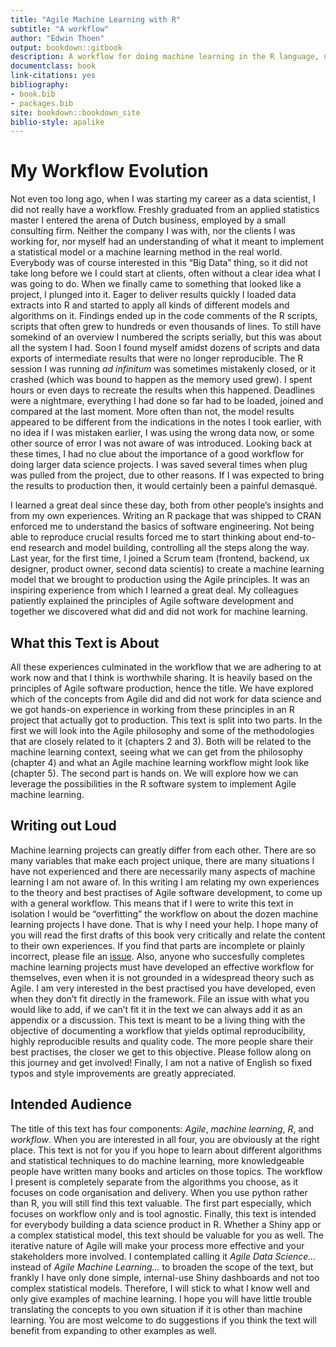 ```yaml
--- 
title: "Agile Machine Learning with R"
subtitle: "A workflow"
author: "Edwin Thoen"
output: bookdown::gitbook
description: A workflow for doing machine learning in the R language, using Agile principles.
documentclass: book
link-citations: yes
bibliography:
- book.bib
- packages.bib
site: bookdown::bookdown_site
biblio-style: apalike
---
```


# My Workflow Evolution

Not even too long ago, when I was starting my career as a data scientist, I did not really have a workflow. Freshly graduated from an applied statistics master I entered the arena of Dutch business, employed by a small consulting firm. Neither the company I was with, nor the clients I was working for, nor myself had an understanding of what it meant to implement a statistical model or a machine learning method in the real world. Everybody was of course interested in this "Big Data" thing, so it did not take long before we I could start at clients, often without a clear idea what I was going to do. When we finally came to something that looked like a project, I plunged into it. Eager to deliver results quickly I loaded data extracts into R and started to apply all kinds of different models and algorithms on it. Findings ended up in the code comments of the R scripts, scripts that often grew to hundreds or even thousands of lines. To still have somekind of an overview I numbered the scripts serially, but this was about all the system I had. Soon I found myself amidst dozens of scripts and data exports of intermediate results that were no longer reproducible. The R session I was running *ad infinitum* was sometimes mistakenly closed, or it crashed (which was bound to happen as the memory used grew). I spent hours or even days to recreate the results when this happened. Deadlines were a nightmare, everything I had done so far had to be loaded, joined and compared at the last moment. More often than not, the model results appeared to be different from the indications in the notes I took earlier, with no idea if I was mistaken earlier, I was using the wrong data now, or some other source of error I was not aware of was introduced. Looking back at these times, I had no clue about the importance of a good workflow for doing larger data science projects. I was saved several times when plug was pulled from the project, due to other reasons. If I was expected to bring the results to production then, it would certainly been a painful demasqué.

I learned a great deal since these day, both from other people's insights and from my own experiences. Writing an R package that was shipped to CRAN enforced me to understand the basics of software engineering. Not being able to reproduce crucial results forced me to start thinking about end-to-end research and model building, controlling all the steps along the way. Last year, for the first time, I joined a Scrum team (frontend, backend, ux designer, product owner, second data scientis) to create a machine learning model that we brought to production using the Agile principles. It was an inspiring experience from which I learned a great deal. My colleagues patiently explained the principles of Agile software development and together we discovered what did and did not work for machine learning.

## What this Text is About

All these experiences culminated in the workflow that we are adhering to at work now and that I think is worthwhile sharing. It is heavily based on the principles of Agile software production, hence the title. We have explored which of the concepts from Agile did and did not work for data science and we got hands-on experience in working from these principles in an R project that actually got to production. This text is split into two parts. In the first we will look into the Agile philosophy and some of the methodologies that are closely related to it (chapters 2 and 3). Both will be related to the machine learning context, seeing what we can get from the philosophy (chapter 4) and what an Agile machine learning workflow might look like (chapter 5). The second part is hands on. We will explore how we can leverage the possibilities in the R software system to implement Agile machine learning.

## Writing out Loud

Machine learning projects can greatly differ from each other. There are so many variables that make each project unique, there are many situations I have not experienced and there are necessarily many aspects of machine learning I am not aware of. In this writing I am relating my own experiences to the theory and best practises of Agile software development, to come up with a general workflow. This means that if I were to write this text in isolation I would be "overfitting" the workflow on about the dozen machine learning projects I have done. That is why I need your help. I hope many of you will read the first drafts of this book very critically and relate the content to their own experiences. If you find that parts are incomplete or plainly incorrect, please file an [issue](https://github.com/EdwinTh/AMLwR). Also, anyone who succesfully completes machine learning projects must have developed an effective workflow for themselves, even when it is not grounded in a widespread theory such as Agile. I am very interested in the best practised you have developed, even when they don't fit directly in the framework. File an issue with what you would like to add, if we can't fit it in the text we can always add it as an appendix or a discussion.  This text is meant to be a living thing with the objective of documenting a workflow that yields optimal reproducibility, highly reproducible results and quality code. The more people share their best practises, the closer we get to this objective. Please follow along on this journey and get involved! Finally, I am not a native of English so fixed typos and style improvements are greatly appreciated.

## Intended Audience

The title of this text has four components: *Agile*, *machine learning*, *R*, and *workflow*. When you are interested in all four, you are obviously at the right place. This text is not for you if you hope to learn about different algorithms and statistical techniques to do machine learning, more knowledgeable people have written many books and articles on those topics. The workflow I present is completely separate from the algorithms you choose, as it focuses on code organisation and delivery. When you use python rather than R, you will still find this text valuable. The first part especially, which focuses on workflow only and is tool agnostic. Finally, this text is intended for everybody building a data science product in R. Whether a Shiny app or a complex statistical model, this text should be valuable for you as well. The iterative nature of Agile will make your process more effective and your stakeholders more involved. I contemplated calling it *Agile Data Science...* instead of *Agile Machine Learning...* to broaden the scope of the text, but frankly I have only done simple, internal-use Shiny dashboards and not too complex statistical models. Therefore, I will stick to what I know well and only give examples of machine learning. I hope you will have little trouble translating the concepts to you own situation if it is other than machine learning. You are most welcome to do suggestions if you think the text will benefit from expanding to other examples as well.
